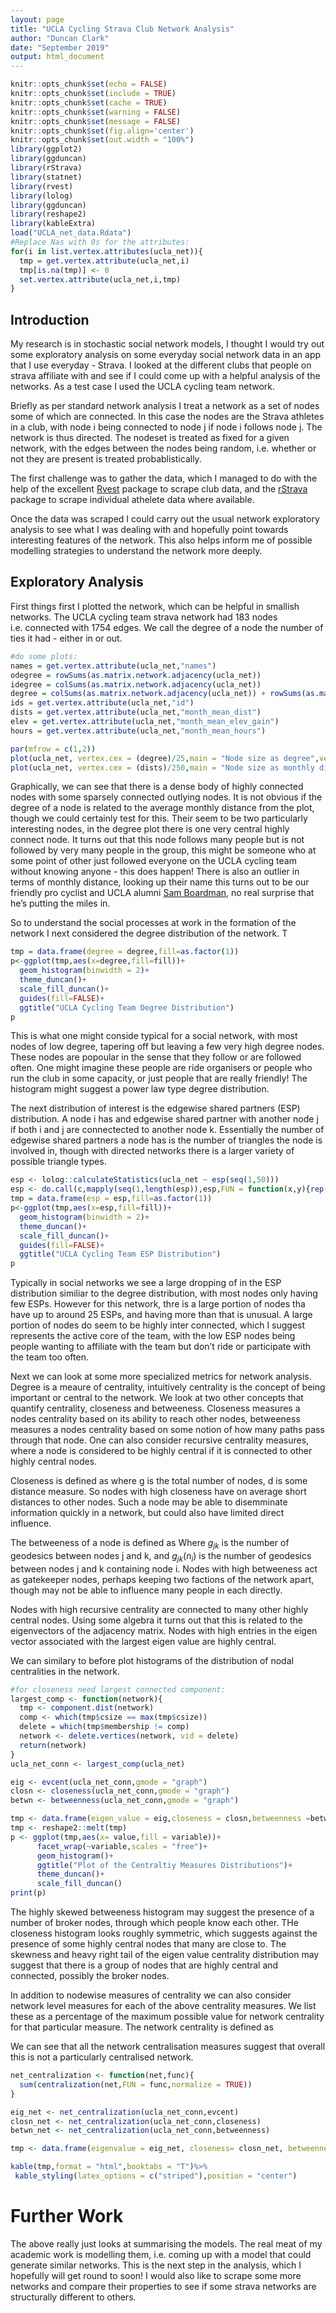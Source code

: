 ```yaml
---
layout: page
title: "UCLA Cycling Strava Club Network Analysis"
author: "Duncan Clark"
date: "September 2019"
output: html_document
---
```


```r
knitr::opts_chunk$set(echo = FALSE)
knitr::opts_chunk$set(include = TRUE)
knitr::opts_chunk$set(cache = TRUE)
knitr::opts_chunk$set(warning = FALSE)
knitr::opts_chunk$set(message = FALSE)
knitr::opts_chunk$set(fig.align='center')
knitr::opts_chunk$set(out.width = "100%")
library(ggplot2)
library(ggduncan)
library(rStrava)
library(statnet)
library(rvest)
library(lolog)
library(ggduncan)
library(reshape2)
library(kableExtra)
load("UCLA_net_data.Rdata")
#Replace Nas with 0s for the attributes:
for(i in list.vertex.attributes(ucla_net)){
  tmp = get.vertex.attribute(ucla_net,i)
  tmp[is.na(tmp)] <- 0 
  set.vertex.attribute(ucla_net,i,tmp)
}
```

## Introduction

My research is in stochastic social network models, I thought I would try out some exploratory analysis on some everyday social network data in an app that I use everyday - Strava. I looked at the different clubs that people on strava affiliate with and see if I could come up with a helpful analysis of the networks. As a test case I used the UCLA cycling team network.

Briefly as per standard network analysis I treat a network as a set of nodes some of which are connected. In this case the nodes are the Strava athletes in a club, with node i being connected to node j if node i follows node j. The network is thus directed. The nodeset is treated as fixed for a given network, with the edges between the nodes being random, i.e. whether or not they are present is treated probablistically. 

The first challenge was to gather the data, which I managed to do with the help of the excellent [Rvest](http://rvest.tidyverse.org/) package to scrape club data, and the [rStrava](https://github.com/fawda123/rStrava) package to scrape individual athelete data where available.

Once the data was scraped I could carry out the usual network exploratory analysis to see what I was dealing with and hopefully point towards interesting features of the network. This also helps inform me of possible modelling strategies to understand the network more deeply.

## Exploratory Analysis

First things first I plotted the network, which can be helpful in smallish networks. The UCLA cycling team strava network had 183 nodes i.e. connected with 1754 edges. We call the degree of a node the number of ties it had - either in or out.

```r

#do some plots:
names = get.vertex.attribute(ucla_net,"names") 
odegree = rowSums(as.matrix.network.adjacency(ucla_net))
idegree = colSums(as.matrix.network.adjacency(ucla_net))
degree = colSums(as.matrix.network.adjacency(ucla_net)) + rowSums(as.matrix.network.adjacency(ucla_net))
ids = get.vertex.attribute(ucla_net,"id")
dists = get.vertex.attribute(ucla_net,"month_mean_dist")
elev = get.vertex.attribute(ucla_net,"month_mean_elev_gain")
hours = get.vertex.attribute(ucla_net,"month_mean_hours")

par(mfrow = c(1,2))
plot(ucla_net, vertex.cex = (degree)/25,main = "Node size as degree",vertex.col = "Deep Sky Blue")
plot(ucla_net, vertex.cex = (dists)/250,main = "Node size as monthly distance",vertex.col = "Deep Sky Blue")
```

Graphically, we can see that there is a dense body of highly connected nodes with some sparsely connected outlying nodes. It is not obvious if the degree of a node is related to the average monthly distance from the plot, though we could certainly test for this. Their seem to be two particularly interesting nodes, in the degree plot there is one very central highly connect node. It turns out that this node follows many people but is not followed by very many people in the group, this might be someone who at some point of other just followed everyone on the UCLA cycling team without knowing anyone - this does happen! There is also an outlier in terms of monthly distance, looking up their name this turns out to be our friendly pro cyclist and UCLA alumni [Sam Boardman](https://www.strava.com/athletes/6174220), no real surprise that he's putting the miles in.

So to understand the social processes at work in the formation of the network I next considered the degree distribution of the network. T
```r
tmp = data.frame(degree = degree,fill=as.factor(1))
p<-ggplot(tmp,aes(x=degree,fill=fill))+
  geom_histogram(binwidth = 2)+
  theme_duncan()+
  scale_fill_duncan()+
  guides(fill=FALSE)+
  ggtitle("UCLA Cycling Team Degree Distribution")
p
```

This is what one might conside typical for a social network, with most nodes of low degree, tapering off but leaving a few very high degree nodes. These nodes are popoular in the sense that they follow or are followed often. One might imagine these people are ride organisers or people who run the club in some capacity, or just people that are really friendly! The histogram might suggest a power law type degree distribution.

The next distribution of interest is the edgewise shared partners (ESP) distribution. A node i has and edgewise shared partner with another node j if both i and j are connectected to another node k. Essentially the number of edgewise shared partners a node has is the number of triangles the node is involved in, though with directed networks there is a larger variety of possible triangle types.

```r
esp <- lolog::calculateStatistics(ucla_net ~ esp(seq(1,50)))
esp <- do.call(c,mapply(seq(1,length(esp)),esp,FUN = function(x,y){rep(x,times=y)}))
tmp = data.frame(esp = esp,fill=as.factor(1))
p<-ggplot(tmp,aes(x=esp,fill=fill))+
  geom_histogram(binwidth = 2)+
  theme_duncan()+
  scale_fill_duncan()+
  guides(fill=FALSE)+
  ggtitle("UCLA Cycling Team ESP Distribution")
p
```
 
Typically in social networks we see a large dropping of in the ESP distribution similiar to the degree distribution, with most nodes only having few ESPs. However for this network, thre is a large portion of nodes tha have up to around 25 ESPs, and having more than that is unusual. A large portion of nodes do seem to be highly inter connected, which I suggest represents the active core of the team, with the low ESP nodes being people wanting to affiliate with the team but don't ride or participate with the team too often.

Next we can look at some more specialized metrics for network analysis. Degree is a meaure of centrality, intuitively centrality is the concept of being important or central to the network. We look at two other concepts that quantify centrality, closeness and betweeness. Closeness measures a nodes centrality based on its ability to reach other nodes, betweeness measures a nodes centrality based on some notion of how many paths pass through that node. One can also consider recursive centrality measures, where a node is considered to be highly central if it is connected to other highly central nodes.

Closeness is defined as 
\begin{align*}
C_{C}(n_i) = \sum_{j=1}^{g} \frac{1}{d(n_i,n_j)}
\end{align*}
where g is the total number of nodes, d is some distance measure. So nodes with high closeness have on average short distances to other nodes. Such a node may be able to disemminate information quickly in a network, but could also have limited direct influence.

The betweeness of a node is defined as 
\begin{align*}
C_{B}(n_i)= \sum_{j<k} \frac{g_{jk}(n_{i})}{g_{jk}}
\end{align*}
Where $g_{jk}$ is the number of geodesics between nodes j and k, and $g_{jk}(n_i)$ is the number of geodesics between nodes j and k containing node i. Nodes with high betweeness act as gatekeeper nodes, perhaps keeping two factions of the network apart, though may not be able to influence many people in each directly.

Nodes with high recursive centrality are connected to many other highly central nodes. Using some algebra it turns out that this is related to the eigenvectors of the adjacency matrix. Nodes with high entries in the eigen vector associated with the largest eigen value are highly central. 

We can similary to before plot histograms of the distribution of nodal centralities in the network.

```r
#for closeness need largest connected component:
largest_comp <- function(network){
  tmp <- component.dist(network)
  comp <- which(tmp$csize == max(tmp$csize))
  delete = which(tmp$membership != comp)
  network <- delete.vertices(network, vid = delete)
  return(network)
}
ucla_net_conn <- largest_comp(ucla_net)

eig <- evcent(ucla_net_conn,gmode = "graph")
closn <- closeness(ucla_net_conn,gmode = "graph")
betwn <- betweenness(ucla_net_conn,gmode = "graph")

tmp <- data.frame(eigen_value = eig,closeness = closn,betweenness =betwn)
tmp <- reshape2::melt(tmp)
p <- ggplot(tmp,aes(x= value,fill = variable))+
      facet_wrap(~variable,scales = "free")+
      geom_histogram()+
      ggtitle("Plot of the Centraltiy Measures Distributions")+
      theme_duncan()+
      scale_fill_duncan()
print(p)
```

The highly skewed betweeness histogram may suggest the presence of a number of broker nodes, through which people know each other. THe closeness histogram looks roughly symmetric, which suggests against the presence of some highly central nodes that many are close to. The skewness and heavy right tail of the eigen value centrality distribution may suggest that there is a group of nodes that are highly central and connected, possibly the broker nodes.

In addition to nodewise measures of centrality we can also consider network level measures for each of the above centrality measures. We list these as a percentage of the maximum possible value for network centrality for that particular measure. The network centrality is defined as 
\begin{align*}
C_{network} = \frac{\sum_{j=1}^{g}\left( C_{max} - C_i \right)}{\text{max}\left( \sum_{j=1}^{g}\left( C_{max} - C_i \right) \right)}
\end{align*}

We can see that all the network centralisation measures suggest that overall this is not a particularly centralised network.

```r
net_centralization <- function(net,func){
  sum(centralization(net,FUN = func,normalize = TRUE))
}

eig_net <- net_centralization(ucla_net_conn,evcent)
closn_net <- net_centralization(ucla_net_conn,closeness)
betwn_net <- net_centralization(ucla_net_conn,betweenness)

tmp <- data.frame(eigenvalue = eig_net, closeness= closn_net, betweenness = betwn_net)

kable(tmp,format = "html",booktabs = "T")%>%
 kable_styling(latex_options = c("striped"),position = "center")

```


# Further Work

The above really just looks at summarising the models. The real meat of my academic work is modelling them, i.e. coming up with a model that could generate similar networks. This is the next step in the analysis, which I hopefully will get round to soon! I would also like to scrape some more networks and compare their properties to see if some strava networks are structurally different to others.